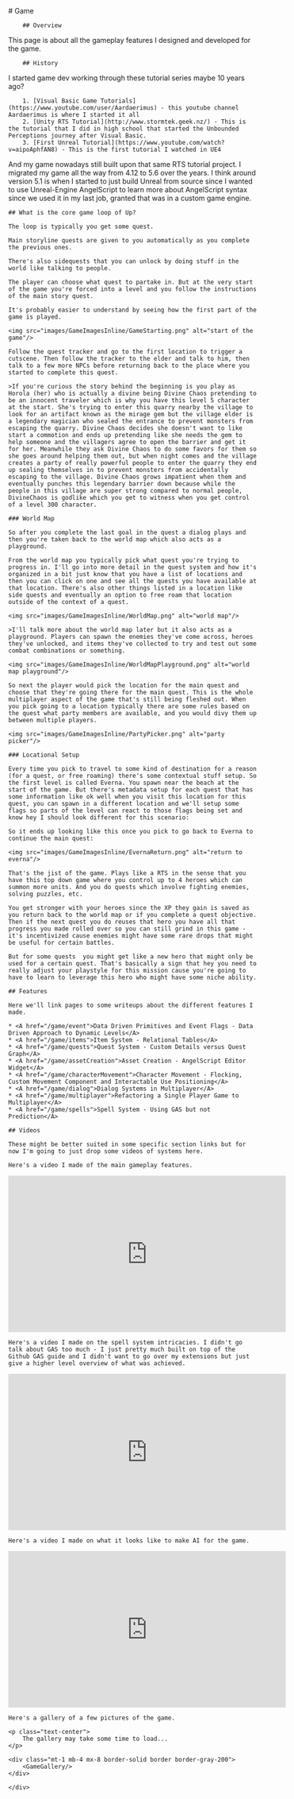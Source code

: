 
<main class="m-6">
    <div class="m-2 mdx-content">
        # Game
    
        ## Overview

This page is about all the gameplay features I designed and developed for the game.

        ## History

I started game dev working through these tutorial series maybe 10 years ago?

        1. [Visual Basic Game Tutorials](https://www.youtube.com/user/Aardaerimus) - this youtube channel Aardaerimus is where I started it all
        2. [Unity RTS Tutorial](http://www.stormtek.geek.nz/) - This is the tutorial that I did in high school that started the Unbounded Perceptions journey after Visual Basic.
        3. [First Unreal Tutorial](https://www.youtube.com/watch?v=aipoAphfAN8) - This is the first tutorial I watched in UE4

And my game nowadays still built upon that same RTS tutorial project. I migrated my game all the way from 4.12 to 5.6 over the years. I think around version 5.1 is when I started to just build Unreal from source since I wanted to use Unreal-Engine AngelScript to learn more about AngelScript syntax since we used it in my last job, granted that was in a custom game engine.

    ## What is the core game loop of Up?

    The loop is typically you get some quest.

    Main storyline quests are given to you automatically as you complete the previous ones.

    There's also sidequests that you can unlock by doing stuff in the world like talking to people.

    The player can choose what quest to partake in. But at the very start of the game you're forced into a level and you follow the instructions of the main story quest.

    It's probably easier to understand by seeing how the first part of the game is played.

    <img src="images/GameImagesInline/GameStarting.png" alt="start of the game"/>

    Follow the quest tracker and go to the first location to trigger a cutscene. Then follow the tracker to the elder and talk to him, then talk to a few more NPCs before returning back to the place where you started to complete this quest.

    >If you're curious the story behind the beginning is you play as Horola (her) who is actually a divine being Divine Chaos pretending to be an innocent traveler which is why you have this level 5 character at the start. She's trying to enter this quarry nearby the village to look for an artifact known as the mirage gem but the village elder is a legendary magician who sealed the entrance to prevent monsters from escaping the quarry. Divine Chaos decides she doesn't want to like start a commotion and ends up pretending like she needs the gem to help someone and the villagers agree to open the barrier and get it for her. Meanwhile they ask Divine Chaos to do some favors for them so she goes around helping them out, but when night comes and the village creates a party of really powerful people to enter the quarry they end up sealing themselves in to prevent monsters from accidentally escaping to the village. Divine Chaos grows impatient when them and eventually punches this legendary barrier down because while the people in this village are super strong compared to normal people, DivineChaos is godlike which you get to witness when you get control of a level 300 character.

    ### World Map

    So after you complete the last goal in the quest a dialog plays and then you're taken back to the world map which also acts as a playground.

    From the world map you typically pick what quest you're trying to progress in. I'll go into more detail in the quest system and how it's organized in a bit just know that you have a list of locations and then you can click on one and see all the quests you have available at that location. There's also other things listed in a location like side quests and eventually an option to free roam that location outside of the context of a quest.
    
    <img src="images/GameImagesInline/WorldMap.png" alt="world map"/>

    >I'll talk more about the world map later but it also acts as a playground. Players can spawn the enemies they've come across, heroes they've unlocked, and items they've collected to try and test out some combat combinations or something.

    <img src="images/GameImagesInline/WorldMapPlayground.png" alt="world map playground"/>

    So next the player would pick the location for the main quest and choose that they're going there for the main quest. This is the whole multiplayer aspect of the game that's still being fleshed out. When you pick going to a location typically there are some rules based on the quest what party members are available, and you would divy them up between multiple players.

    <img src="images/GameImagesInline/PartyPicker.png" alt="party picker"/>

    ### Locational Setup

    Every time you pick to travel to some kind of destination for a reason (for a quest, or free roaming) there's some contextual stuff setup. So the first level is called Everna. You spawn near the beach at the start of the game. But there's metadata setup for each quest that has some information like ok well when you visit this location for this quest, you can spawn in a different location and we'll setup some flags so parts of the level can react to those flags being set and know hey I should look different for this scenario:

    So it ends up looking like this once you pick to go back to Everna to continue the main quest:

    <img src="images/GameImagesInline/EvernaReturn.png" alt="return to everna"/>

    That's the jist of the game. Plays like a RTS in the sense that you have this top down game where you control up to 4 heroes which can summon more units. And you do quests which involve fighting enemies, solving puzzles, etc.

    You get stronger with your heroes since the XP they gain is saved as you return back to the world map or if you complete a quest objective. Then if the next quest you do reuses that hero you have all that progress you made rolled over so you can still grind in this game - it's incentivized cause enemies might have some rare drops that might be useful for certain battles.

    But for some quests  you might get like a new hero that might only be used for a certain quest. That's basically a sign that hey you need to really adjust your playstyle for this mission cause you're going to have to learn to leverage this hero who might have some niche ability.

    ## Features

    Here we'll link pages to some writeups about the different features I made.

    * <A href="/game/event">Data Driven Primitives and Event Flags - Data Driven Approach to Dynamic Levels</A>
    * <A href="/game/items">Item System - Relational Tables</A>
    * <A href="/game/quests">Quest System - Custom Details versus Quest Graph</A>
    * <A href="/game/assetCreation">Asset Creation - AngelScript Editor Widget</A>
    * <A href="/game/characterMovement">Character Movement - Flocking, Custom Movement Component and Interactable Use Positioning</A>
    * <A href="/game/dialog">Dialog Systems in Multiplayer</A>
    * <A href="/game/multiplayer">Refactoring a Single Player Game to Multiplayer</A>
    * <A href="/game/spells">Spell System - Using GAS but not Prediction</A>

    ## Videos

    These might be better suited in some specific section links but for now I'm going to just drop some videos of systems here.

    Here's a video I made of the main gameplay features.

<iframe
  width="560"
  height="315"
  src="https://www.youtube.com/embed/mkyvwwd0gbQ?si=PpTe-5lWkkV9c_H1"
  title="YouTube video player"
  frameborder="0"
  allow="accelerometer; autoplay; clipboard-write; encrypted-media; gyroscope; picture-in-picture; web-share"
  referrerpolicy="strict-origin-when-cross-origin"
  allowfullscreen
></iframe>

    Here's a video I made on the spell system intricacies. I didn't go talk about GAS too much - I just pretty much built on top of the Github GAS guide and I didn't want to go over my extensions but just give a higher level overview of what was achieved.

<iframe
  width="560"
  height="315"
  src="https://www.youtube.com/embed/wndKvjxAEjI?si=ehfc0m3hltuEMJck"
  title="YouTube video player"
  frameborder="0"
  allow="accelerometer; autoplay; clipboard-write; encrypted-media; gyroscope; picture-in-picture; web-share"
  referrerpolicy="strict-origin-when-cross-origin"
  allowfullscreen
></iframe>

    Here's a video I made on what it looks like to make AI for the game.

<iframe
  width="560"
  height="315"
  src="https://www.youtube.com/embed/Mau5OGr4ra4?si=ypiAkJmFMqhBxDCT"
  title="YouTube video player"
  frameborder="0"
  allow="accelerometer; autoplay; clipboard-write; encrypted-media; gyroscope; picture-in-picture; web-share"
  referrerpolicy="strict-origin-when-cross-origin"
  allowfullscreen
></iframe>

    Here's a gallery of a few pictures of the game.

    <p class="text-center">
        The gallery may take some time to load...
    </p>

    <div class="mt-1 mb-4 mx-8 border-solid border border-gray-200">
        <GameGallery/>
    </div>

    </div>

</main>
